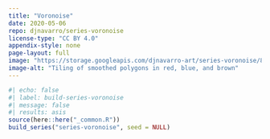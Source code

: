 ```yaml
---
title: "Voronoise"
date: 2020-05-06
repo: djnavarro/series-voronoise
license-type: "CC BY 4.0"
appendix-style: none
page-layout: full
image: "https://storage.googleapis.com/djnavarro-art/series-voronoise/800/voronoise_18_0.png"
image-alt: "Tiling of smoothed polygons in red, blue, and brown"
---
```

   
::: {.grid}
  
```r
#| echo: false
#| label: build-series-voronoise
#| message: false
#| results: asis
source(here::here("_common.R"))
build_series("series-voronoise", seed = NULL)
```
   
:::
   
